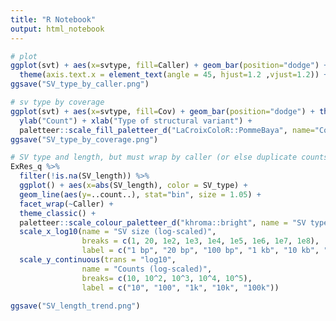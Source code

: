 ```yaml
---
title: "R Notebook"
output: html_notebook
---
```

```r
# plot
ggplot(svt) + aes(x=svtype, fill=Caller) + geom_bar(position="dodge") + facet_wrap(~Cov, nrow=1) + theme_bw() +
  theme(axis.text.x = element_text(angle = 45, hjust=1.2 ,vjust=1.2)) + ylab("Count") + xlab("Type of structural variant")
ggsave("SV_type_by_caller.png")
```

```r
# sv type by coverage
ggplot(svt) + aes(x=svtype, fill=Cov) + geom_bar(position="dodge") + theme_bw() +
  ylab("Count") + xlab("Type of structural variant") + 
  paletteer::scale_fill_paletteer_d("LaCroixColoR::PommeBaya", name="Coverage")
ggsave("SV_type_by_coverage.png")
```


```r
# SV type and length, but must wrap by caller (or else duplicate counts confound)
ExRes_q %>% 
  filter(!is.na(SV_length)) %>%
  ggplot() + aes(x=abs(SV_length), color = SV_type) + 
  geom_line(aes(y=..count..), stat="bin", size = 1.05) +
  facet_wrap(~Caller) + 
  theme_classic() + 
  paletteer::scale_colour_paletteer_d("khroma::bright", name = "SV type") +
  scale_x_log10(name = "SV size (log-scaled)", 
                breaks = c(1, 20, 1e2, 1e3, 1e4, 1e5, 1e6, 1e7, 1e8), 
                label = c("1 bp", "20 bp", "100 bp", "1 kb", "10 kb", "100 kb", "1 Mb", "10 Mb", "100 Mb")) +
  scale_y_continuous(trans = "log10", 
                name = "Counts (log-scaled)",
                breaks= c(10, 10^2, 10^3, 10^4, 10^5), 
                label = c("10", "100", "1k", "10k", "100k"))

ggsave("SV_length_trend.png")
```


